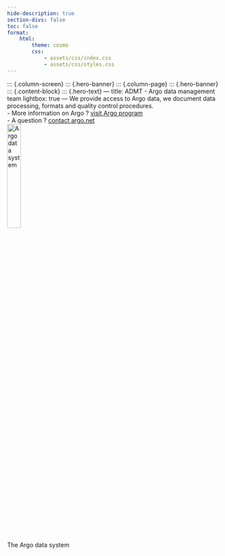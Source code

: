 ```yaml
---
hide-description: true
section-divs: false
toc: false
format:
    html:
        theme: cosmo
        css:
            - assets/css/index.css
            - assets/css/styles.css
---
```

::: {.column-screen}
::: {.hero-banner}
::: {.column-page}
::: {.hero-banner}
::: {.content-block}
::: {.hero-text}
---
title: ADMT - Argo data management team
lightbox: true
---
We provide access to Argo data, we document data processing, formats and quality control procedures.<br>
- More information on Argo ? [visit Argo program](https://argo.ucsd.edu/)<br>
- A question ? [contact argo.net](mailto:support@argo.net)<br>
![Argo data system](./assets/images/ArgoDataSystem.png){width=25%}<br>
The Argo data system<br>


